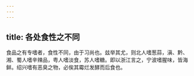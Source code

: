 ```yaml
---
---
---
```

title: 各处食性之不同
---



食品之有专嗜者，食性不同，由于习尚也。兹举其尤，则北人嗜葱蒜，滇、黔、湘、蜀人嗜辛辣品，粤人嗜淡食，苏人嗜糖。即以浙江言之，宁波嗜腥味，皆海鲜。绍兴嗜有恶臭之物，必俟其霉烂发酵而后食也。